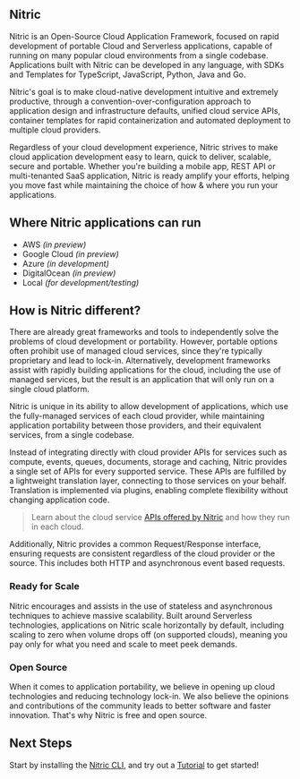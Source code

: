 ## Nitric

Nitric is an Open-Source Cloud Application Framework, focused on rapid development of portable Cloud and Serverless applications, capable of running on many popular cloud environments from a single codebase. Applications built with Nitric can be developed in any language, with SDKs and Templates for TypeScript, JavaScript, Python, Java and Go.

Nitric's goal is to make cloud-native development intuitive and extremely productive, through a convention-over-configuration approach to application design and infrastructure defaults, unified cloud service APIs, container templates for rapid containerization and automated deployment to multiple cloud providers.

Regardless of your cloud development experience, Nitric strives to make cloud application development easy to learn, quick to deliver, scalable, secure and portable. Whether you're building a mobile app, REST API or multi-tenanted SaaS application, Nitric is ready amplify your efforts, helping you move fast while maintaining the choice of how & where you run your applications.

## Where Nitric applications can run

- AWS _(in preview)_
- Google Cloud _(in preview)_
- Azure _(in development)_
- DigitalOcean _(in preview)_
- Local _(for development/testing)_

## How is Nitric different?

There are already great frameworks and tools to independently solve the problems of cloud development or portability. However, portable options often prohibit use of managed cloud services, since they're typically proprietary and lead to lock-in. Alternatively, development frameworks assist with rapidly building applications for the cloud, including the use of managed services, but the result is an application that will only run on a single cloud platform.

Nitric is unique in its ability to allow development of applications, which use the fully-managed services of each cloud provider, while maintaining application portability between those providers, and their equivalent services, from a single codebase.

Instead of integrating directly with cloud provider APIs for services such as compute, events, queues, documents, storage and caching, Nitric provides a single set of APIs for every supported service. These APIs are fulfilled by a lightweight translation layer, connecting to those services on your behalf. Translation is implemented via plugins, enabling complete flexibility without changing application code.

> Learn about the cloud service [APIs offered by Nitric](intro/concepts/nitric-apis) and how they run in each cloud.

Additionally, Nitric provides a common Request/Response interface, ensuring requests are consistent regardless of the cloud provider or the source. This includes both HTTP and asynchronous event based requests.

### Ready for Scale

Nitric encourages and assists in the use of stateless and asynchronous techniques to achieve massive scalability. Built around Serverless technologies, applications on Nitric scale horizontally by default, including scaling to zero when volume drops off (on supported clouds), meaning you pay only for what you need and scale to meet peek demands.

### Open Source

When it comes to application portability, we believe in opening up cloud technologies and reducing technology lock-in. We also believe the opinions and contributions of the community leads to better software and faster innovation. That's why Nitric is free and open source.

## Next Steps

Start by installing the [Nitric CLI](./installation), and try out a [Tutorial](./quick-start) to get started!
